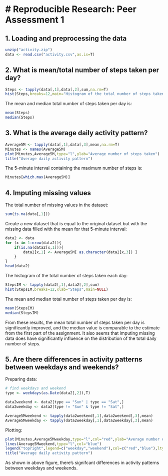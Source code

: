 # Reproducible Research: Peer Assessment 1
==========================================

## 1. Loading and preprocessing the data
```r
unzip("activity.zip")
data <- read.csv("activity.csv",as.is=T)
```

## 2. What is mean/total number of steps taken per day?

```r
Steps <- tapply(data[,1],data[,2],sum,na.rm=T)
hist(Steps,breaks=12,main="Histogram of the total number of steps taken each day")
```

The mean and median total number of steps taken per day is:

```r
mean(Steps)
median(Steps)
```

## 3. What is the average daily activity pattern?

```r
Average5M <- tapply(data[,1],data[,3],mean,na.rm=T)
Minutes <- names(Average5M)
plot(Minutes,Average5M,type="l",ylab="Average number of steps taken")
title("Average daily activity pattern")
```

The 5-minute interval containing the maximum number of steps is:

```r
Minutes[which.max(Average5M)]
```


## 4. Imputing missing values

The total number of missing values in the dataset:

```r
sum(is.na(data[,1]))
```

Create a new dataset that is equal to the original dataset but with the missing data filled with the mean for that 5-minute interval:

```r
data2 <- data
for (x in 1:nrow(data2)){
    if(is.na(data2[x,1])){ 
        data2[x,1] <- Average5M[ as.character(data2[x,3]) ] 
    }
}
head(data2)
```

The histogram of the total number of steps taken each day:

```r
StepsIM <- tapply(data2[,1],data2[,2],sum)
hist(StepsIM,breaks=12,xlab="Steps",main=NULL)
```

The mean and median total number of steps taken per day is:

```r
mean(StepsIM)
median(StepsIM)
```

From these results, the mean total number of steps taken per day is significantly 
improved, and the median value is comparable to the estimate from the first part 
of the assignment. It also seems that imputing missing data does have significantly influence on the distribution of the total daily number of steps.

## 5. Are there differences in activity patterns between weekdays and weekends?

Preparing data:

```r
# find weekdays and weekend
type <- weekdays(as.Date(data2[,2]),T)

data2weekend <- data2[type == "Sun" | type == "Sat",]
data2weekday <- data2[type != "Sun" & type != "Sat",]

Average5Mweekend <- tapply(data2weekend[,1],data2weekend[,3],mean)
Average5Mweekday <- tapply(data2weekday[,1],data2weekday[,3],mean)
```

Plotting:

```r
plot(Minutes,Average5Mweekday,type="l",col="red",ylab="Average number of steps taken")
lines(Average5Mweekend,type="l",col="blue")
legend("topright",legend=c("weekday","weekend"),col=c("red","blue"),lty=1)
title("Average daily activity pattern")
```

As shown in above figure, there's signifcant differences in activity patterns between weekdays and weekends.